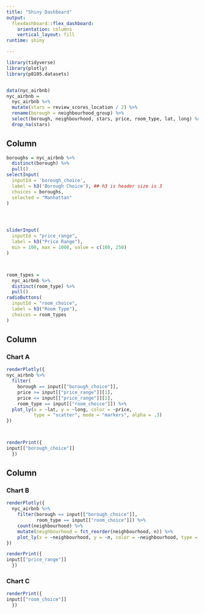 ```yaml
---
title: "Shiny Dashboard"
output: 
  flexdashboard::flex_dashboard:
    orientation: columns
    vertical_layout: fill
runtime: shiny

---
```


```r
library(tidyverse)
library(plotly)
library(p8105.datasets)


data(nyc_airbnb)
nyc_airbnb =
  nyc_airbnb %>% 
  mutate(stars = review_scores_location / 2) %>% 
  rename(borough = neighbourhood_group) %>% 
  select(borough, neighbourhood, stars, price, room_type, lat, long) %>% 
  drop_na(stars)
``` 

Column {.sidebar}
-----------------------------------------------------------------------

```r
boroughs = nyc_airbnb %>% 
  distinct(borough) %>% 
  pull()
selectInput(
  inputId = 'borough_choice',
  label = h3('Borough Choice'), ## h3 is header size is 3
  choices = boroughs,
  selected = "Manhattan"
)




sliderInput(
  inputId = "price_range",
  label = h3("Price Range"),
  min = 100, max = 1000, value = c(100, 250)
)



room_types = 
  nyc_airbnb %>% 
  distinct(room_type) %>% 
  pull()
radioButtons(
  inputId = "room_choice",
  label = h3("Room Type"),
  choices = room_types
)
```

Column {data-width=650}
-----------------------------------------------------------------------

### Chart A

```r
renderPlotly({
nyc_airbnb %>% 
  filter(
    borough == input[["borough_choice"]],
    price >= input[["price_range"]][1],
    price <= input[["price_range"]][2],
    room_type == input[["room_choice"]]) %>% 
  plot_ly(x = ~lat, y = ~long, color = ~price,
          type = "scatter", mode = "markers", alpha = .3)
})



renderPrint({
input[["borough_choice"]]
  })
```

Column {data-width=350}
-----------------------------------------------------------------------

### Chart B

```r
renderPlotly({
  nyc_airbnb %>% 
    filter(borough == input[["borough_choice"]],
           room_type == input[["room_choice"]]) %>% 
    count(neighbourhood) %>% 
    mutate(neighbourhood = fct_reorder(neighbourhood, n)) %>% 
    plot_ly(x = ~neighbourhood, y = ~n, color = ~neighbourhood, type = "bar")
})

renderPrint({
input[["price_range"]]
  })
```

### Chart C

```r
renderPrint({
input[["room_choice"]]
  })
```

